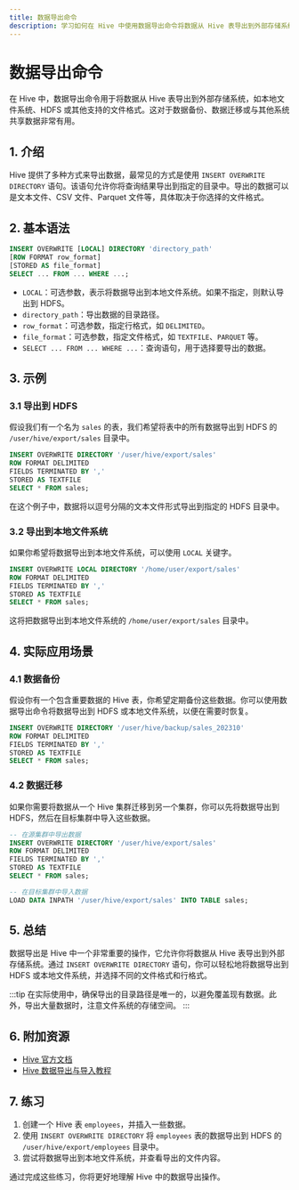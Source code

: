 ```yaml
---
title: 数据导出命令
description: 学习如何在 Hive 中使用数据导出命令将数据从 Hive 表导出到外部存储系统。
---
```


# 数据导出命令

在 Hive 中，数据导出命令用于将数据从 Hive 表导出到外部存储系统，如本地文件系统、HDFS 或其他支持的文件格式。这对于数据备份、数据迁移或与其他系统共享数据非常有用。

## 1. 介绍

Hive 提供了多种方式来导出数据，最常见的方式是使用 `INSERT OVERWRITE DIRECTORY` 语句。该语句允许你将查询结果导出到指定的目录中。导出的数据可以是文本文件、CSV 文件、Parquet 文件等，具体取决于你选择的文件格式。

## 2. 基本语法

```sql
INSERT OVERWRITE [LOCAL] DIRECTORY 'directory_path'
[ROW FORMAT row_format]
[STORED AS file_format]
SELECT ... FROM ... WHERE ...;
```

- `LOCAL`：可选参数，表示将数据导出到本地文件系统。如果不指定，则默认导出到 HDFS。
- `directory_path`：导出数据的目录路径。
- `row_format`：可选参数，指定行格式，如 `DELIMITED`。
- `file_format`：可选参数，指定文件格式，如 `TEXTFILE`、`PARQUET` 等。
- `SELECT ... FROM ... WHERE ...`：查询语句，用于选择要导出的数据。

## 3. 示例

### 3.1 导出到 HDFS

假设我们有一个名为 `sales` 的表，我们希望将表中的所有数据导出到 HDFS 的 `/user/hive/export/sales` 目录中。

```sql
INSERT OVERWRITE DIRECTORY '/user/hive/export/sales'
ROW FORMAT DELIMITED
FIELDS TERMINATED BY ','
STORED AS TEXTFILE
SELECT * FROM sales;
```

在这个例子中，数据将以逗号分隔的文本文件形式导出到指定的 HDFS 目录中。

### 3.2 导出到本地文件系统

如果你希望将数据导出到本地文件系统，可以使用 `LOCAL` 关键字。

```sql
INSERT OVERWRITE LOCAL DIRECTORY '/home/user/export/sales'
ROW FORMAT DELIMITED
FIELDS TERMINATED BY ','
STORED AS TEXTFILE
SELECT * FROM sales;
```

这将把数据导出到本地文件系统的 `/home/user/export/sales` 目录中。

## 4. 实际应用场景

### 4.1 数据备份

假设你有一个包含重要数据的 Hive 表，你希望定期备份这些数据。你可以使用数据导出命令将数据导出到 HDFS 或本地文件系统，以便在需要时恢复。

```sql
INSERT OVERWRITE DIRECTORY '/user/hive/backup/sales_202310'
ROW FORMAT DELIMITED
FIELDS TERMINATED BY ','
STORED AS TEXTFILE
SELECT * FROM sales;
```

### 4.2 数据迁移

如果你需要将数据从一个 Hive 集群迁移到另一个集群，你可以先将数据导出到 HDFS，然后在目标集群中导入这些数据。

```sql
-- 在源集群中导出数据
INSERT OVERWRITE DIRECTORY '/user/hive/export/sales'
ROW FORMAT DELIMITED
FIELDS TERMINATED BY ','
STORED AS TEXTFILE
SELECT * FROM sales;

-- 在目标集群中导入数据
LOAD DATA INPATH '/user/hive/export/sales' INTO TABLE sales;
```

## 5. 总结

数据导出是 Hive 中一个非常重要的操作，它允许你将数据从 Hive 表导出到外部存储系统。通过 `INSERT OVERWRITE DIRECTORY` 语句，你可以轻松地将数据导出到 HDFS 或本地文件系统，并选择不同的文件格式和行格式。

:::tip
在实际使用中，确保导出的目录路径是唯一的，以避免覆盖现有数据。此外，导出大量数据时，注意文件系统的存储空间。
:::

## 6. 附加资源

- [Hive 官方文档](https://cwiki.apache.org/confluence/display/Hive/LanguageManual+DML)
- [Hive 数据导出与导入教程](https://www.tutorialspoint.com/hive/hive_data_export_import.htm)

## 7. 练习

1. 创建一个 Hive 表 `employees`，并插入一些数据。
2. 使用 `INSERT OVERWRITE DIRECTORY` 将 `employees` 表的数据导出到 HDFS 的 `/user/hive/export/employees` 目录中。
3. 尝试将数据导出到本地文件系统，并查看导出的文件内容。

通过完成这些练习，你将更好地理解 Hive 中的数据导出操作。